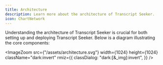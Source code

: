 ```yaml
---
title: Architecture
description: Learn more about the architecture of Transcript Seeker.
icon: ChartNetwork
---
```



Understanding the architecture of Transcript Seeker is crucial for both setting up and deploying Transcript Seeker. Below is a diagram illustrating the core components:

<ImageZoom
  src={"/assets/architecture.svg"}
  width={1024}
  height={1024}
  className="dark:invert"
  rmiz={{
    classDialog: "dark:[&_img]:invert",
  }}
/>
